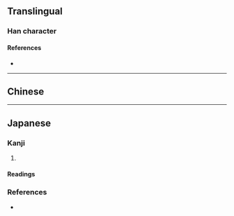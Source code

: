 {{character info/new}}
{{also|靈|㚑}}
==Translingual==
{{Han simplified forms|靈|霊|灵}}

===Han character===
{{Han char|rn=86|rad=火|as=03|sn=7|four=|canj=SMF|ids=⿱彐火}}

====References====
* {{Han ref|kx=0666.080|dkj=18868|dj=1075.130|hdz=32190.030|uh=7075|ud=28789}}

----

==Chinese==
{{zh-see|靈}}

----

==Japanese==

===Kanji===
{{ja-kanji|grade=|rs=火03}}

# {{alternative form of|霊|lang=ja}}

====Readings====
{{ja-readings
|goon=[[りょう]] (ryō)
|kanon=[[れい]] (rei)
|kun=[[たま]] (tama)
}}

===References===
* {{R:Koseki Moji|212610}}
